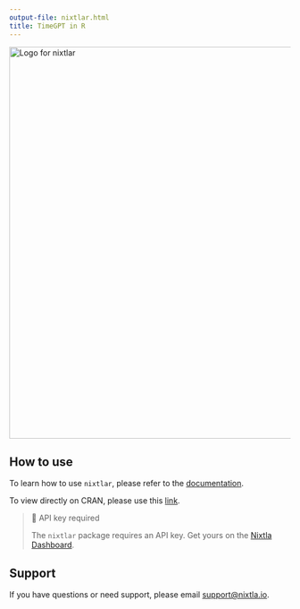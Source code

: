```yaml
---
output-file: nixtlar.html
title: TimeGPT in R
---
```



<img src="https://github.com/Nixtla/nixtla/blob/main/nbs/img/logo_nixtlar.png?raw=true" alt="Logo for nixtlar" width="700" />

## How to use

To learn how to use `nixtlar`, please refer to the
[documentation](https://nixtla.github.io/nixtlar/).

To view directly on CRAN, please use this
[link](https://cloud.r-project.org/web/packages/nixtlar/index.html).

> 📘 API key required
>
> The `nixtlar` package requires an API key. Get yours on the [Nixtla
> Dashboard](http://dashboard.nixtla.io).

## Support

If you have questions or need support, please email <support@nixtla.io>.

